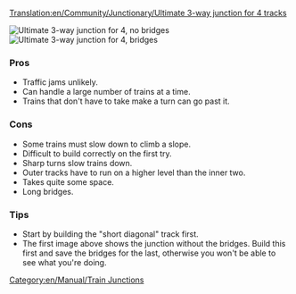 [[Translation:en/Community/Junctionary/Ultimate 3-way junction for 4 tracks]]
{{en/Community/Junctionary/Navigation}}

[[File:en/Community/Junctionary/Ultimate 3way junction for4nobridges.png|frame|none|Ultimate 3-way junction for 4, no bridges]]
[[File:en/Community/Junctionary/Ultimate 3way junction for4bridges.png|frame|none|Ultimate 3-way junction for 4, bridges]]

===Pros===
*Traffic jams unlikely.
*Can handle a large number of trains at a time.
*Trains that don't have to take make a turn can go past it.

===Cons===
*Some trains must slow down to climb a slope.
*Difficult to build correctly on the first try.
*Sharp turns slow trains down.
*Outer tracks have to run on a higher level than the inner two.
*Takes quite some space.
*Long bridges.

===Tips===
*Start by building the "short diagonal" track first.
*The first image above shows the junction without the bridges. Build this first and save the bridges for the last, otherwise you won't be able to see what you're doing.
[[Category:en/Manual/Train Junctions]]